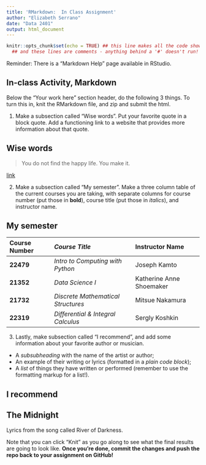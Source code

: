 ```yaml
---
title: 'RMarkdown:  In Class Assignment'
author: "Elizabeth Serrano"
date: "Data 2401"
output: html_document
---
```



```r
knitr::opts_chunk$set(echo = TRUE) ## this line makes all the code show! 
  ## and these lines are comments - anything behind a '#' doesn't run!
```


Reminder: There is a "Markdown Help" page available in RStudio. 


## In-class Activity, Markdown

Below the "Your work here" section header, do the following 3 things. To turn this in, knit the RMarkdown file, and zip and submit the html.  

1. Make a subsection called "Wise words". Put your favorite quote in a block quote. Add a functioning link to a website that provides more information about that quote.

## Wise words

> You do not find the happy life. You make it.

[link](https://everydaypower.com/short-inspirational-quotes/#:~:text=%E2%80%9CIf%20I%20cannot%20do%20great,%E2%80%9D%20%E2%80%93%20Martin%20Luther%20King%20Jr.&text=What%20is%20this%3F,-Report%20Ad)

2. Make a subsection called "My semester". Make a three column table of the current courses you are taking, with separate columns for course number (put those in __bold__), course title (put those in _italics_), and instructor name.

## My semester

|**Course Number**|*Course Title*| Instructor Name|
|:-------------------|:----------------------|:---------------|
| **22479**|*Intro to Computing with Python*| Joseph Kamto|
| **21352**|*Data Science I*| Katherine Anne Shoemaker |
|**21732**|*Discrete Mathematical Structures*| Mitsue Nakamura|
|**22319**| *Differential & Integral Calculus*| Sergly Koshkin|

3. Lastly, make subsection called "I recommend", and add some information about your favorite author or musician.

+ A _subsubheading_ with the name of the artist or author;    
+ An example of their writing or lyrics (formatted in a *plain code block*);   
+ A _list_ of things they have written or performed (remember to use the formatting markup for a list!).     

## I recommend

## The Midnight 
Lyrics from the song called River of Darkness. 


Note that you can click "Knit" as you go along to see what the final results are going to look like. **Once you're done, commit the changes and push the repo back to your assignment on GitHub!**
 
